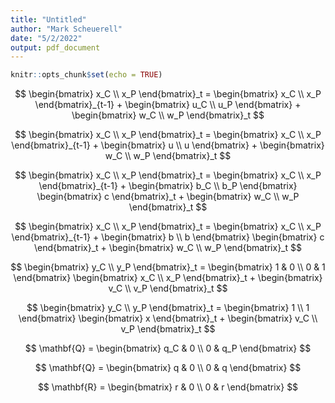 ```yaml
---
title: "Untitled"
author: "Mark Scheuerell"
date: "5/2/2022"
output: pdf_document
---
```


```r
knitr::opts_chunk$set(echo = TRUE)
```



$$
\begin{bmatrix}
x_C \\
x_P
\end{bmatrix}_t =
\begin{bmatrix}
x_C \\
x_P
\end{bmatrix}_{t-1} + 
\begin{bmatrix}
u_C \\
u_P
\end{bmatrix} +
\begin{bmatrix}
w_C \\
w_P
\end{bmatrix}_t
$$


$$
\begin{bmatrix}
x_C \\
x_P
\end{bmatrix}_t =
\begin{bmatrix}
x_C \\
x_P
\end{bmatrix}_{t-1} + 
\begin{bmatrix}
u \\
u
\end{bmatrix} +
\begin{bmatrix}
w_C \\
w_P
\end{bmatrix}_t
$$


$$
\begin{bmatrix}
x_C \\
x_P
\end{bmatrix}_t =
\begin{bmatrix}
x_C \\
x_P
\end{bmatrix}_{t-1} + 
\begin{bmatrix}
b_C \\
b_P
\end{bmatrix} 
\begin{bmatrix}
c
\end{bmatrix}_t +
\begin{bmatrix}
w_C \\
w_P
\end{bmatrix}_t
$$


$$
\begin{bmatrix}
x_C \\
x_P
\end{bmatrix}_t =
\begin{bmatrix}
x_C \\
x_P
\end{bmatrix}_{t-1} + 
\begin{bmatrix}
b \\
b
\end{bmatrix} 
\begin{bmatrix}
c
\end{bmatrix}_t +
\begin{bmatrix}
w_C \\
w_P
\end{bmatrix}_t
$$


$$
\begin{bmatrix}
y_C \\
y_P
\end{bmatrix}_t =
\begin{bmatrix}
1 & 0 \\
0 & 1
\end{bmatrix}
\begin{bmatrix}
x_C \\
x_P
\end{bmatrix}_t + 
\begin{bmatrix}
v_C \\
v_P
\end{bmatrix}_t
$$


$$
\begin{bmatrix}
y_C \\
y_P
\end{bmatrix}_t =
\begin{bmatrix}
1 \\
1
\end{bmatrix}
\begin{bmatrix}
x
\end{bmatrix}_t + 
\begin{bmatrix}
v_C \\
v_P
\end{bmatrix}_t
$$


$$
\mathbf{Q} =
\begin{bmatrix}
q_C & 0 \\
0 & q_P
\end{bmatrix}
$$


$$
\mathbf{Q} =
\begin{bmatrix}
q & 0 \\
0 & q
\end{bmatrix}
$$

$$
\mathbf{R} =
\begin{bmatrix}
r & 0 \\
0 & r
\end{bmatrix}
$$




